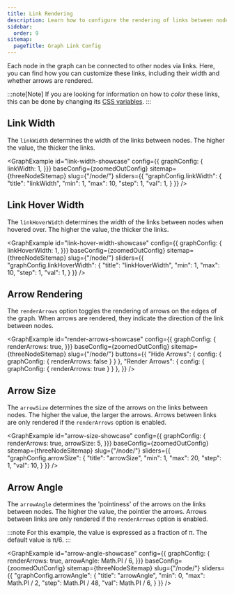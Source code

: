 ```yaml
---
title: Link Rendering
description: Learn how to configure the rendering of links between nodes in the graph.
sidebar:
  order: 9
sitemap:
  pageTitle: Graph Link Config
---
```



Each node in the graph can be connected to other nodes via links.
Here, you can find how you can customize these links, including their width and whether arrows are rendered.

:::note[Note]
If you are looking for information on how to _color_ these links,
this can be done by changing its [CSS variables](/starlight-site-graph/configuration/css/variables#links).
:::

## Link Width

The `linkWidth` determines the width of the links between nodes.
The higher the value, the thicker the links.

<GraphExample id="link-width-showcase" config={{ graphConfig: {
	linkWidth: 1,
}}} baseConfig={zoomedOutConfig} sitemap={threeNodeSitemap} slug={"/node/"} sliders={{
	"graphConfig.linkWidth": {
		"title": "linkWidth",
		"min": 1,
		"max": 10,
		"step": 1,
		"val": 1,
	}
}} />


## Link Hover Width

The `linkHoverWidth` determines the width of the links between nodes when hovered over.
The higher the value, the thicker the links.

<GraphExample id="link-hover-width-showcase" config={{ graphConfig: {
	linkHoverWidth: 1,
}}} baseConfig={zoomedOutConfig} sitemap={threeNodeSitemap} slug={"/node/"} sliders={{
	"graphConfig.linkHoverWidth": {
		"title": "linkHoverWidth",
		"min": 1,
		"max": 10,
		"step": 1,
		"val": 1,
	}
}} />


## Arrow Rendering

The `renderArrows` option toggles the rendering of arrows on the edges of the graph.
When arrows are rendered, they indicate the direction of the link between nodes.

<GraphExample id="render-arrows-showcase" config={{ graphConfig: {
	renderArrows: true,
}}} baseConfig={zoomedOutConfig} sitemap={threeNodeSitemap} slug={"/node/"}
	buttons={{
		"Hide Arrows": { config: { graphConfig: { renderArrows: false } } },
		"Render Arrows": { config: { graphConfig: { renderArrows: true } } },
	}}
/>


## Arrow Size

The `arrowSize` determines the size of the arrows on the links between nodes.
The higher the value, the larger the arrows.
Arrows between links are only rendered if the `renderArrows` option is enabled.

<GraphExample id="arrow-size-showcase" config={{ graphConfig: {
	renderArrows: true,
	arrowSize: 5,
}}} baseConfig={zoomedOutConfig} sitemap={threeNodeSitemap} slug={"/node/"} sliders={{
	"graphConfig.arrowSize": {
		"title": "arrowSize",
		"min": 1,
		"max": 20,
		"step": 1,
		"val": 10,
	}
}} />


## Arrow Angle

The `arrowAngle` determines the 'pointiness' of the arrows on the links between nodes.
The higher the value, the pointier the arrows.
Arrows between links are only rendered if the `renderArrows` option is enabled.

:::note
For this example, the value is expressed as a fraction of π.
The default value is π/6.
:::

<GraphExample id="arrow-angle-showcase" config={{ graphConfig: {
	renderArrows: true,
	arrowAngle: Math.PI / 6,
}}} baseConfig={zoomedOutConfig} sitemap={threeNodeSitemap} slug={"/node/"} sliders={{
	"graphConfig.arrowAngle": {
		"title": "arrowAngle",
		"min": 0,
		"max": Math.PI / 2,
		"step": Math.PI / 48,
		"val": Math.PI / 6,
	}
}} />
